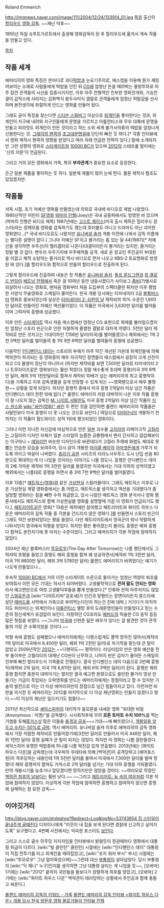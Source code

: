 Roland Emmerich

http://imgnews.naver.com/image/111/2004/12/24/133914_01.jpg
[[독일]] 출신의 [[할리우드]] [[영화 감독]].
~~재난 덕후~~

1955년 독일 슈투트가르트에서 출생해 영화감독이 된 후 할리우드에 옮겨서 계속 작품을 만들고 있다.

[[목차]]
== 작품 세계 ==
에머리히의 영화 특징은 한마디로 과다[[떡밥]]과 눈요기주의로, 매스컴을 이용해 뭔가 재밌어보이는 소재로 사람들에게 떡밥을 던진 뒤 [[CG]]에 엄청난 돈을 때려박는 물량투하로 아주 잠깐 관객들의 시선을 집중시키지만, 이후 아주 전형적인 진부한 영화전개와, 기승전결이 갑작스레 사라지는 김화백식 용두사미식 결말로 관객들에게 엄청난 허탈감을 선사하며 본전생각에 좌절하게 만드는 영화를 만들어 왔다.

그래도 굳이 특징을 찾는다면 [[스티븐 스필버그]] 이상으로 [[외계인]]을 좋아한다는 것과, 외계인이 지구에 내려와 지구인들에게 문명을 가르치고 아틀란티스와 무우 대륙에 문명을 만들고 피라밋도 외계인이 만든 것이라고 하는 소위 세계 불가사의류의 떡밥을 엄청나게 신봉한다는 것. [[그레이엄 핸콕]]의 [[초고대문명설]]에 단단히 빠진 듯 하다.[* 각종 인터뷰에서 영화 제작시 핸콕의 영향을 받았다고 여러 차례 언급한 전력이 있다.] 밑에 소개되지만 그런 성향의 영화로 [[스타게이트]]와 [[10000 BC]]가 있으며 [[2012]]의 스태프롤 말미에는 '신의 지문'이 언급된다.

그리고 거의 모든 영화에서 가족, 특히 '''부자관계'''가 중요한 요소로 등장한다.

은근 일본 제품을 좋아하는 듯 하다. 일본제 제품이 많이 눈에 띈다. 물론 제작사 협조도 있었겠지만. 
== 작품들 ==
서독 시절, 초기 저예산 영화를 만들었는데 의외로 국내에 비디오로 제법 나왔었다. 1985년작인 어린이 [[SF]]영화 [http://blog.naver.com/stitches1/70176729221 악마의 인형](Joey)은 국내 공중파에서도 방영한 바 있으며 (악마의 인형은 비디오 제목) 1987년에는 [http://blog.naver.com/stitches1/70048428016 고스트 체이스](미국 출시 제목은 헐리우드 몬스터)라는 정체모를 영화를 감독하기도 했는데 호러물도 아니고 드라마도 아닌 괴이한 영화였다...[* 국내 비디오로도 나왔지만 [[유니버설 솔져]] 개봉 이전에 나와서 감독 이름에는 별다른 설명이 없다.] 그나마 저예산 SF치고 볼거리는 좀 있는 달 44(1987)[* 저예산을 생각하면 우주선(이 헬리콥터로 나온다)대결이라든지 볼거리는 있지만, 줄거리는 정말 별 것 없다. 변두리 우주기지에 우주해적들 공격. 새로 온 장교인 주인공이 부대원을 이끌고 해적 소탕하는 줄거리로 역시 비디오로 먼저 나오고 KBS-2 토요명화로 방영된 바 있다.]를 할리우드와 합작으로 만들어 할리우드로 진출하게 된다. 

그렇게 할리우드에 진출하여 내놓은 첫 작품은 [[유니버설 솔저]]. [[돌프 룬드그렌]]과 [[장 클로드 반담]]이 [[베트남 전쟁]]에서 죽은 걸 10여년 동안 냉동시켰다가 사이보그 [[좀비]](?)병사로 되살려서 나오는 영화로, 맨처음 영화부터 처음 도입부의 스펙터클만 튀지만 이후 평범한 서양식 무술영화로 스케일이 줄어든다. 한국 개봉 당시에는 터미네이터 2급 [[블록버스터]] 영화로 홍보되었는데 실상은 [[터미네이터 2: 심판의 날]] 제작비의 10% 수준인 1,800만 달러로 만들어진 저예산 액션물이었다. 이 작품은 미국에서 3,630만 달러를 벌어들이며 그럭저럭 흥행에 성공했다.

이후 만든 [[스타게이트]] 역시 처음 매스컴에선 엄청난 CG 표현으로 화제를 불러일으켰지만 엄청난 스토리 빈곤으로 인한 처절하게 졸렬한 결말로 대차게 까였다. 5천만 달러 제작비로 만든 것치고는 기대이하인 7,156만 달러(미국)를 벌어들였으나 해외에서는 1억 2천 5백만 달러를 벌어들여 총 1억 9천 6백만 달러를 벌여들어 흥행에 성공했다.

다음작인 [[인디펜던스 데이]]는 스토리의 부재가 아주 약간 개선된 가운데 외계인들에 의해 백악관이 파괴되는 등 영화중의 매우 자극적인 장면들이 매스컴에서 굉장히 크게 선전이 되고 CG 물량이 장난이 아니어서 (하지만 제작비를 보면 7,500만 달러로 터미네이터 2나 트루라이즈같은 영화보다는 훨씬 적었다) 정말 재수좋게 초대박 흥행(미국 3억 6백만 달러, 해외 5억 1천만달러로 합쳐서 제작비 10배가 넘는 에머리히의 최고 흥행작이다)을 기록하고 이후 감독생활을 길게 연장할 수 있게 되는 ~~영화팬으로서 매우 불행한~~ 상황을 맞게 되었다. 하지만 흥행작 중에서 미국 흥행 2억달러 이상 넘긴 작품은 인디펜더스 데이 한편 밖에 없다.[* 롤랜드 에머리히 처럼 대박작이 나온 이후 작품 흥행이 잘 나오지 않는 감독인 [[M. 나이트 샤말란]]도 미국 흥행 2억달러 이상 넘긴 작품이 [[식스 센스]]와 [[wiki:"싸인(영화)" 싸인]] 두 편인 것을 감안하면 롤랜드 에머리히의 작품들은 샤말란보다 미국 흥행이 더 못 나오는 것으로 보인다.] 여담으로 [[타이타닉]]이 개봉하기 전까지는 이 작품이 월드와이드 성적 1위에 랭크되었던 영화이다.

그러나 이런 지나친 자신감에 야심적으로 만든 [[일본]] 괴수물 [[고지라]]의 리메이크작 [[고질라]]는 고질라의 디자인 자체가 일본 스타일의 늠름한 공룡형에서 왠지 간사하고 얍삽해보이는 이구아나 + [[에일리언]] 비슷한 디자인으로 바뀐데다가 고질라 주제에 화염도 제대로 못 뿜는 안습한 모습을 보여주어, 당시 같이 개봉한 [[마이클 베이]]의 [[아마겟돈]]에게 가루가 되도록 까이고 박살이 나버렸다. [[쥬라기 공원]] 시리즈의 티라노사우루스 도시 난입 씬을 80분으로 확대하는게 더 나았을 것이라는 이야기도 나올 정도니. 흥행은 인디펜던스 데이의 2배 가까운 제작비 1억 3천만 달러를 들였지만 미국에서는 기대 이하의 성적이였고 해외에서는 나름대로 흥행을 하면서 총 3억 7천 9백만 달러를 벌어들였다.

이후 13층[* [[매트릭스(영화)]]와 같은 [[가상현실]] 스릴러물이다. 그래도 매트릭스 이후로 나온 가상현실 계열 영화중에서는 좀 어렵고, 매트릭스를 생각하고 액션을 기대했다가 좀 실망할 영화라는 점을 빼면 수작 취급받고, 당시 나왔던 매트릭스 영화 분석서나 영화 평론서에서도 매트릭스와 함께 가상현실물 영화를 설명할때 가끔 이 영화가 언급되기도 했다.], [[패트리어트]]같은 영화[* 13층은 제작에만 참여했고 패트리어트와 화이트 하우스 다운은 에머리히의 감독 작품 중 각본을 건드리지 않은 영화다.]를 만들면서 스토리 빈곤이 그래도 약간 보완되었다는 평을 들었다. 다만 패트리어트에서 영국군이 워낙 악랄하게 나와서인지 영국에서 악평을 받았다. 하지만 평은 좋아졌는지 몰라도 흥행은 해외 흥행 다 합쳐도 본전치기에 못 미치는 수준이었다. 그리고 에머리히가 각본 작업에 참여하지 않았다.

2004년 재난 블록버스터 [[투모로우]](The Day After Tomorrow)는 나름 평단에서도 그럭저럭 호평을 들었고 흥행도 해외 흥행을 합쳐 꽤 성공하면서(제작비 1억 3천만 달러, 미국 1억 8600만 달러, 해외 3억 5780만 달러) 롤랜드 에머리히가 바뀌었다는 얘기가 나오게 만들었으나...

후속작 [[10000 BC]]에서 거의 이전 스타게이트 수준으로 돌아가는 엄청난 역량의 퇴조를 보여줘서 이런 모든 기대는 허사가 되어버렸다. 고생물학적으로 '''전혀 말도 안되는 영화'''라서 예고편만으로 여럿 고생물덕후들을 뿜게 만들었다.[* 인류와 전혀 마주치지도 않았던 [[스밀로돈]]과 [wiki:"디아트리마"공포새]가 인간과 맞짱뜨는 장면이라든지 툰드라에 살던 [[매머드]]를 사막에서 가축으로 부려먹는다던지 하는건 진짜 대박.] 거기다가 아직까지도 피라미드는 외계인이나 [[아틀란티스]] 멸망 후의 도래문명인들이 만들었다고 믿는 수준의 정신세계가 유감없이 보인다. 자랑하던 CG조차도 [[매머드]]의 허술한 CG 동작 등등 많은 헛점을 보였다. ~~그나마 [[미국]]에 신현준 닮은 배우가 있다는 걸 발견한 것이 관객들의 가장 큰 수확이었을 것이다.~~

악평 속에 흥행도 실패했으나 에머리히에게는 다행스럽게도 쫄딱 망하진 않아서(제작비 1억 달러로 미국에서 9,400만 달러, 해외 1억 2천만 달러)로 차기작을 맡는데 큰 탈이 없었고 2009년작인 [[2012]]는 ~~다행히도~~ 평작이다. 러닝타임의 반은 영화 예산을 전부 들이부은 고퀄리티의 대재난 CG씬이 난무하고, 나머지 반은 갑자기 줄어든 스케일의 진부해 빠진 할리우드식 가족물로 진행된다. 결국 인디펜던스 데이 다음으로 2번째 흥행작(제작비 2억 달러, 미국 1억 6,611만 달러, 해외 6억 3백만 달러)이 된다. 흥행은 해외 흥행 합치면 충분히 대박이기는 했지만  결국 예고편 분량으로도 쓸만한 볼거리 영상 만들기는 거금이 투입되는 오락영화를 만드는 에머리히에게는 장점이라고 할 수 있지만 기술의 발전으로 이는 더 이상 에머리히만의 장점으로 남긴 힘들어지고 있다. 이런저런 비판을 의식한 듯 에머리히는 2012를 마지막으로 더 이상 재난영화는 만들지 않겠다고 했다.~~이 이상의 재난은 일으키기도 힘들다~~

2011년 최신작으로 [[셰익스피어]]의 대리작가 음모론을 내세운 영화 "위대한 비밀(Anonymous : 익명)"을 감독했다. 시사회직후에 무려 '''로튼 토마토 수치 100%'''를 찍는 기염을 토해[http://dvdprime.donga.com/bbs/view.asp?major=MD&minor=D1&master_id=22&bbsfword_id=&master_sel=&fword_sel=&SortMethod=0&SearchCondition=1&SearchConditionTxt=%C0%A7%B4%EB%C7%D1+%BA%F1%B9%D0&bbslist_id=1998714&page=1 증거스샷] 많은 이들을 [[충격과 공포]]~~+기대~~에 빠뜨렸으나, [http://dvdprime.donga.com/bbs/view.asp?major=MD&minor=D1&master_id=22&bbsfword_id=&master_sel=&fword_sel=&SortMethod=0&SearchCondition=1&SearchConditionTxt=%C0%A7%B4%EB%C7%D1+%BA%F1%B9%D0&bbslist_id=2012533&page=1 개봉일을 앞두고 수치는 50%로 급락]. 역시 에머리히. 유니버설 솔져 이후로 에머리히의 감독 영화에서 가장 저렴한 제작비로 만들어졌기에(3천만 달러로 만들어서 미국 446만 달러, 해외 1천만 달러) 흥행 실패가 큰 탈이 되지는 않았다. 하지만 이 영화는 나름 잘만들었다. 세익스피어 유명한 떡밥중에 하나를 나름 박진감 있게 연출했다. 
2013년에는 [화이트 하우스 다운]을 감독했는데 극우파의 쿠데타에 의해 [백악관]이 공격당하고 [에어포스 원]이 격추당하는 내용인데 1억 5천만 달러를 들여서 미국에서 7,300만 달러를 벌며 망했다! 해외 흥행까지 합쳐도 가까스로 2억 달러를 넘기는 기대 이하 흥행을 거둬들였다.
만약 개봉시기를 늦추거나 앞당겼다면 망하지만은 않았을 것이다. ~~여러모로 막장인 [[백악관 최후의 날]]보다는 훨씬 낫다.~~ ~~그리고 [[패트리어트: 늪 속의 여우]]처럼 각본 작업에 참여하지 않았다. 이상하게 각본 작업에 참여하면 흥행하고 참여하지 않으면 흥행에 실패하는 참 묘한 감독~~

== 이야깃거리 ==
[[http://blog.naver.com/styledrop?Redirect=Log&logNo=53743854 집 스타일이 끝내주게 골때린다]] 디자이너에게 "이웃이 내 집을 보게 된다면 경찰에 신고하고 싶어지도록" 요구했다고. 4번째 사진에서는 익숙한 포스터도 [[내래 인민의 락을 보여주갔어|보인다]].

그리고 스스로 골수 민주당 지지자임을 인터뷰에서 밝혔듯이 정권때마다 영화에서 대통령 취급이 다르다. [wiki:"빌 클린턴" 클린턴] 시절에는 [wiki:"인디펜던스 데이" 대통령이 직접 전투기를 타고 외계인을 때려잡았고], [wiki:"조지 워커 부시" 부시] 시절에는 [wiki:"투모로우" 그냥 얼어죽었으며]~~그런데 대신 [[부통령]]이 살아남았다. 당시 부통령이 [wiki:"딕 체니" 누구]인지를 생각하면 그냥 대통령 살리는 게 나았을 듯~~, [오바마] 1기때는 [wiki:"2012" 끝까지 국민들을 돌보다가 장렬하게 최후를 맞았고], [오바마] 2기때는 [wiki:"화이트 하우스 다운" 백악관이 테러당하는 상황에서 주인공과 함께 총들고 싸운다.]

[http://blog.naver.com/yuthmain/90173870064 롤랜드 에머리히 감독의 키워드 - 가족] 
[http://blog.naver.com/yuthmain/90172542969 롤랜드 에머리히 감독 인터뷰 <화이트 하우스 다운> 개봉 당시 한국 방문후 영화 블로거들이 인터뷰 진행 ]
